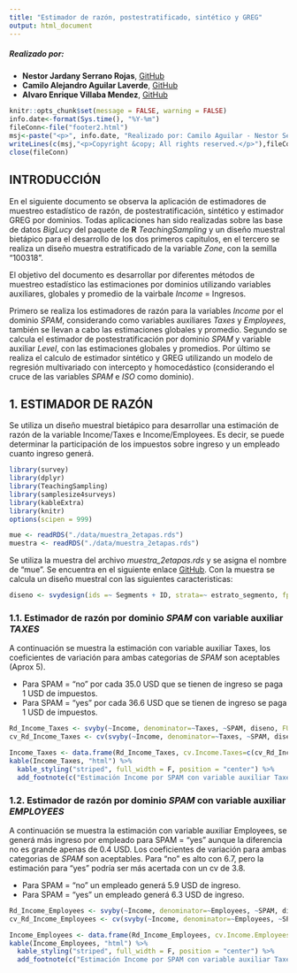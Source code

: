 ```yaml
---
title: "Estimador de razón, postestratificado, sintético y GREG"
output: html_document
---
```


##### Realizado por:

- **Nestor Jardany Serrano Rojas**, [GitHub](https://github.com/jardanys/SmallAreaEstimation_1)
- **Camilo Alejandro Aguilar Laverde**, [GitHub](https://github.com/CamiloAguilar/SmallAreaEstimation_1)
- **Alvaro Enrique Villaba Mendez**, [GitHub](https://github.com/AlvaroVillalba/SmallAreaEstimation_1)


```r
knitr::opts_chunk$set(message = FALSE, warning = FALSE)
info.date<-format(Sys.time(), "%Y-%m")
fileConn<-file("footer2.html")
msj<-paste("<p>", info.date, "Realizado por: Camilo Aguilar - Nestor Serrano - Alvaro VIllalba</p>")
writeLines(c(msj,"<p>Copyright &copy; All rights reserved.</p>"),fileConn)
close(fileConn)
```

## INTRODUCCIÓN

En el siguiente documento se observa la aplicación de estimadores de muestreo estadístico de razón, de postestratificación, sintético y estimador GREG por dominios. Todas aplicaciones han sido realizadas sobre las base de datos *BigLucy* del paquete de **R** *TeachingSampling* y un diseño muestral bietápico para el desarrollo de los dos primeros capitulos, en el tercero se realiza un diseño muestra estratificado de la variable *Zone*, con la semilla "100318". 

El objetivo del documento es desarrollar por diferentes métodos de muestreo estadístico las estimaciones por dominios utilizando variables auxiliares, globales y promedio de la vairbale *Income* = Ingresos.  

Primero se realiza los estimadores de razón para la variables *Income* por el dominio *SPAM*, considerando como variables auxiliares *Taxes* y *Employees*, también se llevan a cabo las estimaciones globales y promedio. Segundo se calcula el estimador de postestratificación por dominio *SPAM* y variable auxiliar *Level*, con las estimaciones globales y promedios. Por último se realiza el calculo de estimador sintético y GREG utilizando un modelo de regresión multivariado con intercepto y homocedástico (considerando el cruce de las variables *SPAM* e *ISO* como dominio). 

## 1. ESTIMADOR DE RAZÓN

Se utiliza un diseño muestral bietápico para desarrollar una estimación de razón de la variable Income/Taxes e Income/Employees. Es decir, se puede determinar la participación de los impuestos sobre ingreso y un empleado cuanto ingreso generá.

```r
library(survey)
library(dplyr)
library(TeachingSampling)
library(samplesize4surveys)
library(kableExtra)
library(knitr)
options(scipen = 999)

mue <- readRDS("./data/muestra_2etapas.rds")
muestra <- readRDS("./data/muestra_2etapas.rds")

```

Se utiliza la muestra del archivo *muestra_2etapas.rds* y se asigna el nombre de "mue". Se encuentra en el siguiente enlace [GitHub](https://github.com/CamiloAguilar/SmallAreaEstimation_1). Con la muestra se calcula un diseño muestral con las siguientes caracteristicas:

```r
diseno <- svydesign(ids =~ Segments + ID, strata=~ estrato_segmento, fpc=~ N_h + Ni, data=mue)
```

### 1.1. Estimador de razón por dominio *SPAM* con variable auxiliar *TAXES*

A continuación se muestra la estimación con variable auxiliar Taxes, los coeficientes de variación para ambas categorias de *SPAM* son aceptables (Aprox 5). 

- Para SPAM = "no" por cada 35.0 USD que se tienen de ingreso se paga 1 USD de impuestos.
- Para SPAM = "yes" por cada 36.6 USD que se tienen de ingreso se paga 1 USD de impuestos.

```r
Rd_Income_Taxes <- svyby(~Income, denominator=~Taxes, ~SPAM, diseno, FUN=svyratio)
cv_Rd_Income_Taxes <- cv(svyby(~Income, denominator=~Taxes, ~SPAM, diseno, FUN=svyratio))*100
```

```r
Income_Taxes <- data.frame(Rd_Income_Taxes, cv.Income.Taxes=c(cv_Rd_Income_Taxes))
kable(Income_Taxes, "html") %>%
  kable_styling("striped", full_width = F, position = "center") %>%
  add_footnote(c("Estimación Income por SPAM con variable auxiliar Taxes"), notation = "number")

```

### 1.2. Estimador de razón por dominio *SPAM* con variable auxiliar *EMPLOYEES*

A continuación se muestra la estimación con variable auxiliar Employees, se generá más ingreso por empleado para SPAM = "yes" aunque la diferencia no es grande apenas de 0.4 USD. Los coeficientes de variación para ambas categorias de *SPAM* son aceptables. Para "no" es alto con 6.7, pero la estimación para "yes" podría ser más acertada con un cv de 3.8. 

- Para SPAM = "no" un empleado generá 5.9 USD de ingreso.
- Para SPAM = "yes" un empleado generá 6.3 USD de ingreso.

```r
Rd_Income_Employees <- svyby(~Income, denominator=~Employees, ~SPAM, diseno, FUN=svyratio)
cv_Rd_Income_Employees <- cv(svyby(~Income, denominator=~Employees, ~SPAM, diseno, FUN=svyratio))*100
```

```r
Income_Employees <- data.frame(Rd_Income_Employees, cv.Income.Employees=c(cv_Rd_Income_Employees))
kable(Income_Employees, "html") %>%
  kable_styling("striped", full_width = F, position = "center") %>%
  add_footnote(c("Estimación Income por SPAM con variable auxiliar Taxes"), notation = "number")

```






